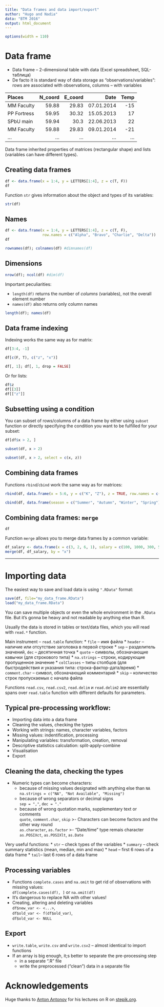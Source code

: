 ```yaml
---
title: "Data frames and data import/export"
author: "Hugo and Nadia"
data: "BTM 2016"
output: html_document
---
```


```r
options(width = 110)
```

# Data frame

* Data frame -- 2-dimensional table with data (Excel spreadsheet, SQL-таблица)
* De facto it is standard way of data storage as "observations/variables": <br> rows are associated with observations, columns -- with variables

Places        N\_coord     E\_coord           Date     Temp
-------      ---------    ---------     ----------   ------
MM Faculty       59.88        29.83     07.01.2014      -15
PP Fortress      59.95        30.32     15.05.2013       17
SPbU main        59.94        30.3      22.06.2013       22
MM Faculty       59.88        29.83     09.01.2014      -21
...                ...          ...            ...      ...

Data frame inherited properties of matrices (rectangular shape) and lists (variables can have different types).

## Creating data frames

```r
df <- data.frame(x = 1:4, y = LETTERS[1:4], z = c(T, F))
df
```

Function `str` gives information about the object and types of its variables:
```r
str(df)
```

## Names

```r
df <- data.frame(x = 1:4, y = LETTERS[1:4], z = c(T, F), 
                 row.names = c("Alpha", "Bravo", "Charlie", "Delta"))
df
```

```r
rownames(df); colnames(df) #dimnames(df)
```

## Dimensions

```r
nrow(df); ncol(df) #dim(df)
```

Important peculiarities:

* `length(df)` returns the number of _columns_ (variables), not the overall element number
* `names(df)` also returns only column names

```r
length(df); names(df)
```

## Data frame indexing

Indexing works the same way as for matrix:

```r
df[3:4, -1]
```

```r
df[c(F, T), c("z", "x")]
```

```r
df[, 1]; df[, 1, drop = FALSE]
```

Or for lists:

```r
df$z
df[[3]]
df[["z"]]
```

## Subsetting using a condition

You can subset of rows/columns of a data frame by either using `subset` function or directly specifying the condition you want to be fulfilled for your subset:

```r
df[df$x > 2, ]
```

```r
subset(df, x > 2)
```

```r
subset(df, x > 2, select = c(x, z))
```

## Combining data frames

Functions `rbind`/`cbind` work the same way as for matrices:

```r
rbind(df, data.frame(x = 5:6, y = c("K", "Z"), z = TRUE, row.names = c("Kappa", "Zulu")))
```

```r
cbind(df, data.frame(season = c("Summer", "Autumn", "Winter", "Spring"), temp = c(20, 5, -10, 5)))
```

## Combining data frames: `merge`

```r
df
```

Function `merge` allows you to merge data frames by a common variable:

```r
df_salary <- data.frame(x = c(3, 2, 6, 1), salary = c(100, 1000, 300, 500))
merge(df, df_salary, by = "x")
```

***

# Importing data

The easiest way to save and load data is using `".RData"` format:
```r
save(df, file="my_data_frame.RData")
load("my_data_frame.RData")
```
You can save multiple objects or even the whole environment in the `.RData` file. But it's gonna be heavy and not readable by anything else than R.

Usually the data is stored in tables or text/data files, which you will read with `read.*` function.

Main instrument -- `read.table` function:
* `file` -- имя файла
* `header` -- наличие или отсутствие заголовка в первой строке
* `sep` -- разделитель значений, `dec` -- десятичная точка
* `quote` -- символы, обозначающие кавычки (для строкового типа)
* `na.strings` -- строки, кодирующие пропущенное значение
* `colClasses` -- типы столбцов (для быстродействия и указания типа: строка-фактор-дата/время)
* `comment.char` -- символ, обозначающий комментарий
* `skip` -- количество строк пропускаемых c начала файла

Functions `read.csv`, `read.csv2`, `read.delim` и `read.delim2` are essentially spans over `read.table` function with different defaults for parameters.

## Typical pre-processing workflow:

* Importing data into a data frame
* Cleaning the values, checking the types
* Working with strings: names, character variables, factors
* Missing values: indentification, processing
* Manipulating variables: transformation, creation, removal
* Descriptive statistics calculation: split-apply-combine
* Visualisation
* Export

## Cleaning the data, checking the types

* Numeric types can become characters:
    + because of missing values designated with anything else than `NA`
      `na.strings = c("NA", "Not Available", "Missing")`
    + because of wrong separators or decimal signs <br>
      `sep = ","`, `dec = "."`
    + because of wrong quotation marks, supplementary text or comments <br>
      `quote`, `comment.char`, `skip`
>- Characters can become factors and the other way round <br>
   `as.character`, `as.factor`
>- "Date/time" type remais character
   `as.POSIXct`, `as.POSIXlt`, `as.Date`

Very useful functions:
* `str` -- check types of the variables
* `summary` -- check summary statistics (mean, median, min and max)
* `head` -- first 6 rows of a data frame
* `tail`-- last 6 rows of a data frame

## Processing variables

* Functions `complete.cases` and `na.omit` to get rid of observations with missing values: <br>
   `df[complete.cases(df), ]` or `na.omit(df)`
* It's dangerous to replace NA with other values!
* Creating, altering and deleting variables <br>
    `df$new_var <- <...>`, <br>
    `df$old_var <- f(df$old_var)`, <br>
    `df$old_var <- NULL`

## Export

* `write.table`, `write.csv` and `write.csv2` -- almost identical to import functions
* If an array is big enough, it;s better to separate the pre-processing step
    + in a separate ".R" file
    + write the preprocessed ("clean") data in a separate file


# Acknowledgements

Huge thanks to [Anton Antonov](http://github.com/tonytonov) for his lectures on R on [stepik.org](http://stepik.org).
